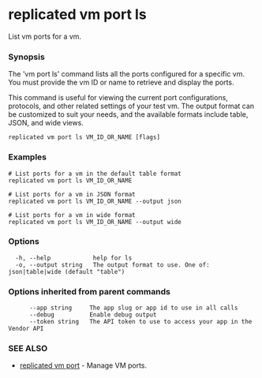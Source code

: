 # replicated vm port ls

List vm ports for a vm.

### Synopsis

The 'vm port ls' command lists all the ports configured for a specific vm. You must provide the vm ID or name to retrieve and display the ports.

This command is useful for viewing the current port configurations, protocols, and other related settings of your test vm. The output format can be customized to suit your needs, and the available formats include table, JSON, and wide views.

```
replicated vm port ls VM_ID_OR_NAME [flags]
```

### Examples

```
# List ports for a vm in the default table format
replicated vm port ls VM_ID_OR_NAME

# List ports for a vm in JSON format
replicated vm port ls VM_ID_OR_NAME --output json

# List ports for a vm in wide format
replicated vm port ls VM_ID_OR_NAME --output wide
```

### Options

```
  -h, --help            help for ls
  -o, --output string   The output format to use. One of: json|table|wide (default "table")
```

### Options inherited from parent commands

```
      --app string     The app slug or app id to use in all calls
      --debug          Enable debug output
      --token string   The API token to use to access your app in the Vendor API
```

### SEE ALSO

* [replicated vm port](replicated-cli-vm-port)	 - Manage VM ports.

